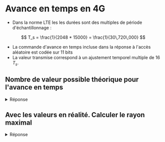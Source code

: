# Avance en temps en 4G

-   Dans la norme LTE les les durées sont des multiples de période d'échantillonnage :

$$
T_s = \frac{1}{2048 * 15000} = \frac{1}{30\,720\,000}
$$

-   La commande d'avance en temps incluse dans la réponse à
    l'accès aléatoire est codée sur 11 bits
-   La valeur transmise correspond à un ajustement temporel
    multiple de 16 $T_s$.

## Nombre de valeur possible théorique pour l'avance en temps

<details>

<summary>Réponse</summary>

$$
2^{11} = 2048
$$

</details>

## Avec les valeurs en réalité. Calculer le rayon maximal

<details>

<summary>Réponse</summary>

$$
T_A = 2t = 2\frac{d}{c} = 1282 * 16 T_s
$$

On ré arrange la formule

$$
T_A = 2\frac{d}{c}
$$

$$
\frac{T_A}{2} = \frac{d}{c}
$$

$$
d = \frac{T_A}{2}*c = \frac{(1282 * 16 T_s)}{2} * (3 * 10^8)
$$

$$
d = \frac{(1282 * 16 * \frac{1}{30\,720\,000})}{2} * (3 * 10^8)_{[m/s]} = 100156.25_{[m]} = 100.15625_{[km]}
$$

Le rayon maximal est donc de 100.15625 km

</details>
